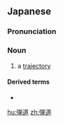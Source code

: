 {{also|彈道|弹道}}

==Japanese==
{{wikipedia|lang=ja}}
{{ja-kanjitab|だん|どう|yomi=o}}

===Pronunciation===
{{ja-pron|だんどう|y=go|acc=0}}

===Noun===
{{ja-noun|だんどう|hhira=だんだう}}

# a [[trajectory]]

====Derived terms====
* {{ja-r|弾%道%学|だん%どう%がく}}

[[hu:弾道]]
[[zh:弾道]]